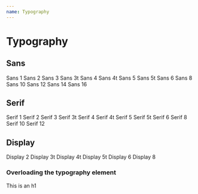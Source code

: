 ```yaml
---
name: Typography
---
```



# Typography

## Sans

<Playground>
  <Sans size="1">Sans 1</Sans>
  <Sans size="2">Sans 2</Sans>
  <Sans size="3">Sans 3</Sans>
  <Sans size="3t">Sans 3t</Sans>
  <Sans size="4">Sans 4</Sans>
  <Sans size="4t">Sans 4t</Sans>
  <Sans size="5">Sans 5</Sans>
  <Sans size="5t">Sans 5t</Sans>
  <Sans size="6">Sans 6</Sans>
  <Sans size="8">Sans 8</Sans>
  <Sans size="10">Sans 10</Sans>
  <Sans size="12">Sans 12</Sans>
  <Sans size="14">Sans 14</Sans>
  <Sans size="16">Sans 16</Sans>
</Playground>

<PropsTable of={Sans} />

## Serif

<Playground>
  <Serif size="1">Serif 1</Serif>
  <Serif size="2">Serif 2</Serif>
  <Serif size="3">Serif 3</Serif>
  <Serif size="3t">Serif 3t</Serif>
  <Serif size="4">Serif 4</Serif>
  <Serif size="4t">Serif 4t</Serif>
  <Serif size="5">Serif 5</Serif>
  <Serif size="5t">Serif 5t</Serif>
  <Serif size="6">Serif 6</Serif>
  <Serif size="8">Serif 8</Serif>
  <Serif size="10">Serif 10</Serif>
  <Serif size="12">Serif 12</Serif>
</Playground>

<PropsTable of={Serif} />

## Display

<Playground>
  <Display size="2">Display 2</Display>
  <Display size="3t">Display 3t</Display>
  <Display size="4t">Display 4t</Display>
  <Display size="5t">Display 5t</Display>
  <Display size="6">Display 6</Display>
  <Display size="8">Display 8</Display>
</Playground>

<PropsTable of={Display} />

### Overloading the typography element

<Playground>
  <Sans as="h1" size="14">
    This is an h1
  </Sans>
</Playground>
